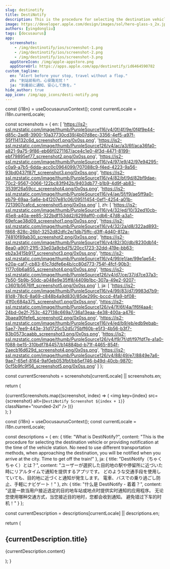 ```yaml
---
slug: destinotify
title: DestiNotify
description: This is the procedure for selecting the destination vehicle or providing notification at the time of the vehicle station. No need to use different transportation methods, when approaching the destination, you will be notified when you arrive at the city. Time to get off the train!
image: https://developer.apple.com/design/images/sol/hero-glass-s_2x.jpg
authors: [yingdongliu]
tags: [docusaurus]
app:
  screenshots: 
    - /img/destinotify/ios/screenshot-1.png
    - /img/destinotify/ios/screenshot-2.png
    - /img/destinotify/ios/screenshot-3.png
  appStoreIcon: /img/apple-appstore.png
  appStoreUrl: https://apps.apple.com/app/destinotify/id6464590782
custom_tagline:
  en: "Alert before your stop, travel without a flop."
  zh: "到站前有约，心安路无忧！"
  ja: "到着前に通知、安心して旅を。"
hide_author: true
app_icon: /img/app_icons/desti-notify.png
---
```



  const {i18n} = useDocusaurusContext();
  const currentLocale = i18n.currentLocale;
  
  const screenshots = {
    en: [
      'https://is2-ssl.mzstatic.com/image/thumb/PurpleSource116/v4/0f/4f/9e/0f4f9e44-d85c-2ad8-3900-10a37730cd39/4b07d8ec-3356-4ef5-a97f-35f114132c6d_screenshot1.png/0x0ss.png',
      'https://is2-ssl.mzstatic.com/image/thumb/PurpleSource126/v4/ac/a3/6f/aca36fa0-a821-9a75-9f86-eb66f0271167/ace4c1e0-4f3d-4471-8199-ebf79895ef77_screenshot2.png/0x0ss.png',
      'https://is2-ssl.mzstatic.com/image/thumb/PurpleSource116/v4/97/e9/42/97e94295-c0a9-a7b5-6dda-acc0c0964099/707088c9-f4ed-4223-9a56-93bd0437f87f_screenshot3.png/0x0ss.png',
      'https://is2-ssl.mzstatic.com/image/thumb/PurpleSource116/v4/82/bf/9d/82bf9dae-70c2-9567-0066-122bc83f942b/9403db77-b1b9-4d9f-ab83-3539f26a59cc_screenshot4.png/0x0ss.png',
      'https://is2-ssl.mzstatic.com/image/thumb/PurpleSource116/v4/ae/5f/f9/ae5ff9a0-eb79-69aa-5a6e-b41207e81c06/09511454-0ef1-4254-a01b-7213907cafcd_screenshot5.png/0x0ss.png'
    ],
    zh: [
      'https://is2-ssl.mzstatic.com/image/thumb/PurpleSource116/v4/32/ed/10/32ed10cb-45e8-a40a-ee85-322bdf153dd2/6299aff0-cdb6-47d8-a3a1-69efcae38d09_screenshot1.png/0x0ss.png',
      'https://is2-ssl.mzstatic.com/image/thumb/PurpleSource116/v4/32/2a/d8/322ad893-f868-828c-26b1-3252d82dfc2e/1db75ffc-d3ff-4d40-812a-74810f89ab30_screenshot2.png/0x0ss.png',
      'https://is2-ssl.mzstatic.com/image/thumb/PurpleSource116/v4/82/30/db/8230db14-8ea0-a901-21f5-33e03a9cbd75/20cc1723-32dd-419e-bb63-eb2a3415b917_screenshot3.png/0x0ss.png',
      'https://is2-ssl.mzstatic.com/image/thumb/PurpleSource116/v4/99/e1/ae/99e1ae54-e20a-caf7-cb83-61c7ddfe6e4b/cc80d773-754f-4fcf-90b3-1177c6b6a855_screenshot4.png/0x0ss.png',
      'https://is2-ssl.mzstatic.com/image/thumb/PurpleSource126/v4/d7/ce/37/d7ce37a3-7b50-5b9b-50dc-a048e9e35ff8/4409b1bc-307a-49e2-9207-c3601b5676ff_screenshot5.png/0x0ss.png'
    ],
    ja: [
      'https://is2-ssl.mzstatic.com/image/thumb/PurpleSource116/v4/99/83/d7/9983d7b9-81d8-78c6-8a69-c848b4a9d830/85de299c-bccd-4fa9-bf08-41f0c684a375_screenshot1.png/0x0ss.png',
      'https://is2-ssl.mzstatic.com/image/thumb/PurpleSource126/v4/1f/6f/4a/1f6f4aa4-24bd-0e2f-753c-427138c669a7/36a13eaa-4e38-400a-a476-3baea90fefe6_screenshot2.png/0x0ss.png',
      'https://is2-ssl.mzstatic.com/image/thumb/PurpleSource116/v4/ed/b9/eb/edb9ebab-5ae7-7ee9-443e-31d1725c52d5/75bff60b-e5f3-4b56-b3f7-83b0573caabb_screenshot3.png/0x0ss.png',
      'https://is2-ssl.mzstatic.com/image/thumb/PurpleSource126/v4/f9/7f/df/f97fdf7e-a1a0-f088-be15-310bdf784457/b14884bd-b71f-4465-854f-2aecb16d629d_screenshot4.png/0x0ss.png',
      'https://is2-ssl.mzstatic.com/image/thumb/PurpleSource126/v4/88/49/e7/8849e7a6-9ae7-65ef-8164-9af0eb053fbf/bb5ef746-b49d-40cb-9870-0cf5b9fc9f56_screenshot5.png/0x0ss.png'
    ]
  };
  
  const currentScreenshots = screenshots[currentLocale] || screenshots.en;
  
  return (
    <div className="grid grid-cols-5 gap-4 my-8">
      {currentScreenshots.map((screenshot, index) => (
        <img 
          key={index}
          src={screenshot} 
          alt={`DestiNotify Screenshot ${index + 1}`}
          className="rounded-2xl"
        />
      ))}
    </div>
  );
}

<Screenshots />

  const {i18n} = useDocusaurusContext();
  const currentLocale = i18n.currentLocale;
  
  const descriptions = {
    en: {
      title: "What is DestiNotify?",
      content: "This is the procedure for selecting the destination vehicle or providing notification at the time of the vehicle station. No need to use different transportation methods, when approaching the destination, you will be notified when you arrive at the city. Time to get off the train!"
    },
    ja: {
      title: "DestiNotify（ちゃくちゃく）とは？",
      content: "ユーザーが選択した目的地の駅や停留所に近づいた時にリアルタイムで通知を提供するアプリです。 どのような交通手段を使用していても、目的地に近づくと通知が発生します。 電車、バスでの乗り過ごし防止、手軽にナビゲート！"
    },
    zh: {
      title: "什么是 DestiNotify - 着着？",
      content: "这是一款当用户接近选定的目的地车站或地点时提供实时通知的应用程序。 无论您使用哪种交通方式，当您接近目的地时，您都会收到通知。 避免错过下车的时机！"
    }
  };
  
  const currentDescription = descriptions[currentLocale] || descriptions.en;
  
  return (
    <div className="my-8">
      <h2>{currentDescription.title}</h2>
      <p>{currentDescription.content}</p>
    </div>
  );
}

<AppDescription />
